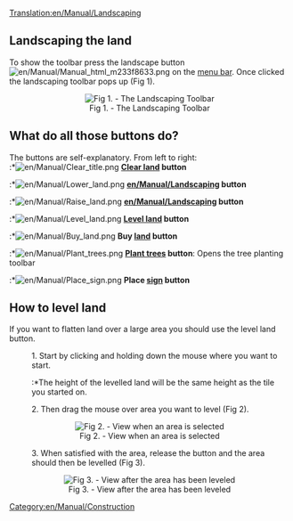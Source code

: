 [[Translation:en/Manual/Landscaping]]
{{en/Warning|Feature available from OpenTTD version 0.3.4}}

==Landscaping the land==
To show the toolbar press the landscape button [[File:en/Manual/Manual html m233f8633.png]] on the [[en/Manual/Game interface|menu bar]]. Once clicked the landscaping toolbar pops up (Fig 1).


<center>[[File:en/Manual/Landscaping toolbar.png|center|frame|Fig 1. - The Landscaping Toolbar]]</center>

==What do all those buttons do?==
The buttons are self-explanatory. From left to right:<br>
:*[[File:en/Manual/Clear title.png]] '''[[en/Manual/Landscaping|Clear land]] button'''
:*[[File:en/Manual/Lower land.png]] '''[[en/Manual/Landscaping]] button'''
:*[[File:en/Manual/Raise land.png]] '''[[en/Manual/Landscaping]] button'''
:*[[File:en/Manual/Level land.png]] '''[[en/Manual/Landscaping|Level land]] button'''
:*[[File:en/Manual/Buy land.png]] '''Buy [[en/Manual/Land|land]] button'''
:*[[File:en/Manual/Plant trees.png]] '''[[en/Manual/Landscaping|Plant trees]] button''': Opens the tree planting toolbar
:*[[File:en/Manual/Place sign.png]] '''Place [[en/Archive/Manual/Signs|sign]] button'''

==How to level land==
If you want to flatten land over a large area you should use the level land button.

:1. Start by clicking and holding down the mouse where you want to start.
::*The height of the levelled land will be the same height as the tile you started on.


:2. Then drag the mouse over area you want to level (Fig 2).


<center>[[File:en/Manual/Level land before.png|center|frame|Fig 2. - View when an area is selected]]</center>



:3. When satisfied with the area, release the button and the area should then be levelled (Fig 3).


<center>[[File:en/Manual/Level land after.png|center|frame|Fig 3. - View after the area has been leveled]]</center>

[[Category:en/Manual/Construction]]